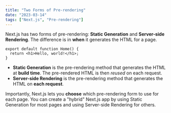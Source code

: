 ```yaml
---
title: "Two Forms of Pre-rendering"
date: "2023-03-14"
tags: ["Next.js", "Pre-rendering"]
---
```


Next.js has two forms of pre-rendering: **Static Generation** and **Server-side Rendering**. The difference is in **when** it generates the HTML for a page.

```tsx
export default function Home() {
  return <h1>Hello, world!</h1>;
}
```

- **Static Generation** is the pre-rendering method that generates the HTML at **build time**. The pre-rendered HTML is then _reused_ on each request.
- **Server-side Rendering** is the pre-rendering method that generates the HTML on **each request**.

Importantly, Next.js lets you **choose** which pre-rendering form to use for each page. You can create a "hybrid" Next.js app by using Static Generation for most pages and using Server-side Rendering for others.
